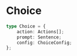 # Choice

```typescript
type Choice = {
    action: Actions[];
    prompt: Sentence;
    config: ChoiceConfig;
};
```
